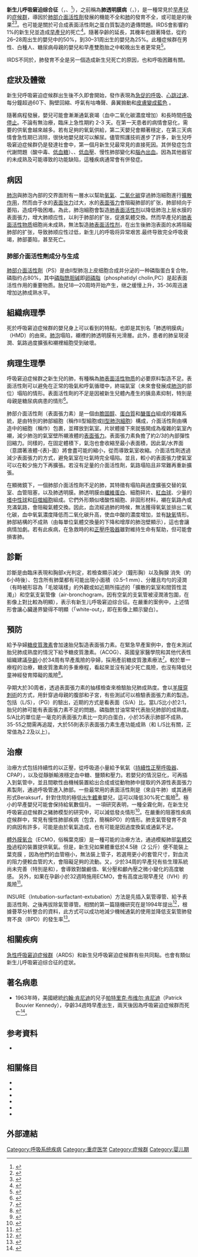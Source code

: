{{refimprove|time=2019-01-18T13:53:24+00:00}}
{{expert|subject=醫學|time=2019-01-18T13:52:49+00:00}}
{{medical}}
{{Infobox medical condition
| Name = 新生儿呼吸窘迫综合征
| image = X-ray of infant respiratory distress syndrome (IRDS).png
| caption = 新生儿呼吸窘迫综合征的{{le|胸腔X光|Chest radiograph}}，有有細顆粒狀混濁、空氣支氣管像（air bronchogram）、及鐘形的胸腔
| DiseasesDB = 687
| ICD10 = {{ICD10|P|22||}}
}}
'''新生儿呼吸窘迫综合征'''（{{lang-en|Infant respiratory distress syndrome}}，{{lang|en|IRDS}}、{{lang|en|NRDS}}<ref>{{DorlandsDict|nine/20112947|neonatal respiratory distress syndrome}}</ref>），之前稱為'''肺透明膜病'''（{{lang|en|hyaline membrane disease}}，{{lang|en|HMD}}），是一種常見於[[早產兒|早產兒]]的[[症候群|症候群]]，導因於[[肺部介面活性劑|肺部介面活性劑]]發展的機能不全和[[肺|肺]]的發育不全，或可能是{{le|新生兒感染|Neonatal infection}}的後果<ref name="SantoshamChan2013">{{Cite journal|title=Risk of Early-Onset Neonatal Infection with Maternal Infection or Colonization: A Global Systematic Review and Meta-Analysis|url=https://www.ncbi.nlm.nih.gov/pmc/articles/PMC3747995/|last=Chan|first=Grace J.|last2=Lee|first2=Anne CC|date=2013-08-20|journal=PLoS Medicine|issue=8|doi=10.1371/journal.pmed.1001502|volume=10|issn=1549-1277|pmc=3747995|pmid=23976885|last3=Baqui|first3=Abdullah H.|last4=Tan|first4=Jingwen|last5=Black|first5=Robert E.|access-date=2020-12-30|archive-date=2020-06-01|archive-url=https://web.archive.org/web/20200601014811/https://www.ncbi.nlm.nih.gov/pmc/articles/PMC3747995/|dead-url=no}}</ref><ref name="Sinha2012">{{cite book|last=Sinha|first=Sunil|title=Essential neonatal medicine|publisher=John Wiley & Sons|location=Chichester, West Sussex|year=2012|isbn=9780470670408|postscript=; Access provided by the University of Pittsburgh}}</ref>。也可能是關於可合成表面活性劑之蛋白質製造的遺傳問題。IRDS會影響約1%的新生兒並造成[[早產兒|早產兒]]的死亡<ref name="FanaroffMartin2002">{{Cite book|url=https://books.google.com/books?id=T8xsAAAAMAAJ|publisher=Mosby|date=2002|isbn=978-0-323-00929-4|language=en|first=Avroy A.|last=Fanaroff|first2=Richard J.|last2=Martin|title=Neonatal-perinatal Medicine: Diseases of the Fetus and Infant|access-date=2018-07-17|archive-date=2014-01-07|archive-url=https://web.archive.org/web/20140107232933/http://books.google.com/books?id=T8xsAAAAMAAJ|dead-url=no}}</ref>。隨著孕齡的延長，其機率也跟著降低，從約26–28周出生的嬰兒中的50%，到30–31周出生的嬰兒為25%。此種症候群在男性、白種人、糖尿病母親的嬰兒和早產雙胞胎之中較晚出生者更常見<ref>{{Cite web|title=Infant Respiratory Distress Syndrome. IRDS information|url=https://patient.info/doctor/infant-respiratory-distress-syndrome|accessdate=2020-12-30|work=patient.info|language=en|archive-date=2020-08-12|archive-url=https://web.archive.org/web/20200812221152/https://patient.info/doctor/infant-respiratory-distress-syndrome|dead-url=no}}</ref>。

IRDS不同於{{le|肺發育不全|Pulmonary hypoplasia}}，肺發育不全是另一個造成新生兒死亡的原因，也和呼吸困難有關。

==症狀及體徵 ==
新生兒呼吸窘迫症候群出生後不久即會開始，發作表現為[[呼吸急促|急促的呼吸]]、[[心跳过速|心跳过速]]、每分鐘超過60下、胸壁回縮、呼氣有咕嚕聲、鼻翼搧動和[[發紺|皮膚變成藍色]]<!--during breathing efforts.-->。

隨著病程發展，嬰兒可能會漸漸通氣衰竭（血中二氧化碳濃度增加）和長時間[[呼吸中止|呼吸停止]]。不論有無治療，臨床上急性期約 2-3 天。在第一天患者的病情會惡化，需要的供氧會越來越多。若有足夠的氧氣供給，第二天嬰兒會顯著穩定，在第三天病情會急性期已消除，很快地嬰兒就可以解尿。儘管照護技術進步了許多，新生兒呼吸窘迫症候群仍是發達社會中，第一個月新生兒最常見的直接死因。其併發症包含代謝問題（酸中毒、[[低血糖|低血糖]]）、{{le|開放性動脈導管|Patent ductus arteriosus}}、[[低血壓|低血壓]]、慢性肺部變化和[[腦內出血|腦內出血]]。因為其他器官的未成熟及可能導致的功能缺陷，這種疾病通常會有併發症。

==病因==
[[肺泡|肺泡]]與肺泡內部的交界面附有一層水以幫助[[氧氣|氧氣]]、[[二氧化碳|二氧化碳]]穿過肺泡細胞進行[[擴散作用|擴散作用]]，然而由于水的[[表面张力|表面张力]]过大，水的[[表面張力|表面張力]]會阻礙肺部的扩张，肺部倾向于萎陷，造成呼吸困难。為此，肺泡細胞會製造[[肺表面活性物质|肺表面活性剂]]以降低肺泡上层水膜的表面張力，增大肺顺应性，以利于肺部的扩张，促進氣體交換。然而早產兒的[[肺表面活性物质|肺表面活性物质]]细胞尚未成熟，無法製造[[肺表面活性物质|肺表面活性剂]]，在出生後肺泡表面的水將阻礙肺部的扩张，导致肺顺应性过低，新生儿的呼吸将异常艰苦.最终导致完全呼吸衰竭，肺部萎陷，甚至死亡。

===肺部介面活性劑成分与生成===
[[肺部介面活性劑|肺部介面活性劑]]（PS）是由Ⅱ型肺泡上皮细胞合成并分泌的一种磷脂蛋白复合物，磷脂约占80%，其中[[磷脂酰胆碱|磷脂酰胆碱]]即[[卵磷脂|卵磷脂]]（phosphatidyl cholin,PC）是起表面活性作用的重要物质。胎兒18—20周時开始产生，继之缓慢上升，35-36周迅速增加达肺成熟水平。

== 組織病理學 ==
死於呼吸窘迫症候群的嬰兒身上可以看到{{le|組織病理學|Histopathology|病理組織}}的特點，也即是其別名「肺透明膜病」（HMD）的由來。[[肺泡|肺泡]]塌陷，襯裡的肺透明膜有光滑層。此外，患者的肺呈現浸潤、氣路過度擴張和襯裡細胞受到破壞。

== 病理生理學 ==
呼吸窘迫症候群之新生兒的肺，有種稱為[[肺表面活性物质|肺表面活性物质]]的必要原料製造不足。表面活性劑可以避免在正常的吸氣和呼氣循環中，終端氣室（未來會發展成[[肺泡|肺泡]]的部位）塌陷的情形。表面活性劑的不足是因被新生兒體內產生的胰島素抑制，特別是母親是糖尿病病患的情形<ref>{{Cite journal|title=Insulin inhibits the accumulation of the major lung surfactant apoprotein in human fetal lung explants maintained in vitro|url=https://pubmed.ncbi.nlm.nih.gov/3549256/|last=Snyder|first=J. M.|last2=Mendelson|first2=C. R.|date=1987-04|journal=Endocrinology|issue=4|doi=10.1210/endo-120-4-1250|volume=120|pages=1250–1257|issn=0013-7227|pmid=3549256}}</ref>。

肺部介面活性劑（表面張力素）是一個由[[膽固醇|膽固醇]]、[[蛋白質|蛋白質]]和[[醣蛋白|醣蛋白]]組成的複雜系統，是由特別的肺部細胞（稱作II型細胞或[[肺泡|II型肺泡細胞]]）構成，介面活性劑由構造中的細胞（稱作{{le|片狀體|Lamellar bodies}}）包裹，並釋放到氣室。片狀體接下來就張開成為複雜的氣室內襯，減少肺泡的氣室壁所襯液體的[[表面張力|表面張力]]。表面張力素負擔了約2/3的內部彈性回縮力。同樣的，在固定體積下，氣泡也會收縮至最小表面積，因此氣/水界面（意謂著液體-{表}-面）將會盡可能的縮小，從而導致氣室收縮。介面活性劑透過減少表面張力的方式，避免氣室在吐氣時完全塌陷。並且，較小的表面張力使氣室可以在較少施力下再擴張。若沒有足量的介面活性劑，氣路塌陷且非常難再重新擴張。

在顯微鏡下，一個肺部介面活性劑不足的肺，其特徵有塌陷與過度擴張交替的氣室、血管阻塞，以及肺透明膜。肺透明膜由[[纖維蛋白|纖維蛋白]]、細胞碎片、[[紅血球|紅血球]]、少量的[[嗜中性球|嗜中性球]]和[[巨噬細胞|巨噬細胞]]組成。它們外形類似嗜酸性細胞、非固形材料，襯在氣路內或充滿氣路，會阻礙氣體交換。因此，血流經過肺的時候，無法獲得氧氣並排出二氧化碳，血中氧氣濃度降低而二氧化碳升高，使血中酸的濃度增加，並有[[缺氧|缺氧]]情形。肺部結構的不成熟（由每單位氣體交換量的下降和增厚的肺泡壁顯示），這也會讓病情加劇。若有此疾病，在急救時的{{le|治療性給氧|Oxygen_therapy}}和[[正壓呼吸器|正壓呼吸器]]雖對維持生命有幫助，但可能會損害肺。

== 診斷 ==
診斷是由臨床表現和胸部x光判定，若檢查顯示{{le|肺容積|lung volumes}}減少（鐘形胸）以及胸腺<!--thymus-->消失（約6小時後）、包含所有肺葉都有可能出現小面積（0.5–1 mm）、分離且均勻的浸潤（有時被形容為「毛玻璃樣」的外觀或如近期所描述的「擴散的氣室和間質性混濁」）和空氣支氣管像（air-bronchogram，因有空氣的支氣管被浸潤液包圍，在影像上對比較為明顯），表示有新生儿呼吸窘迫综合征。在嚴重的案例中，上述情形會讓心臟邊界變得不明顯（「white-out」，即在影像上顯示變白）。

== 預防 ==
給予孕婦[[糖皮質激素|糖皮質激素]]會加速胎兒製造表面張力素。在緊急早產案例中，會在未測試胎兒肺成熟度的情況下給予糖皮質激素。{{le|美國婦產科醫師學會|American College of Obstetricians and Gynecologists}}（ACOG）、英國皇家醫學院和其他代表性組織建議[[孕齡|孕齡]]小於34周有早產風險的孕婦，採用產前糖皮質激素療法<ref>{{cite web|title=Antenatal use of glucocorticoids in women at risk for preterm delivery|url=http://www.uptodate.com/contents/antenatal-corticosteroid-therapy-for-reduction-of-neonatal-morbidity-and-mortality-from-preterm-delivery|author=Men-Jean Lee, MD, Debra Guinn, MD, Charles J Lockwood, MD, Vanessa A Barss, MD|accessdate=December 16, 2013|archive-date=2019-01-19|archive-url=https://web.archive.org/web/20190119174547/https://www.uptodate.com/contents/antenatal-corticosteroid-therapy-for-reduction-of-neonatal-morbidity-and-mortality-from-preterm-delivery|dead-url=no}}</ref>。較於單一療程的治療，糖皮質激素的多重療程，看起來並沒有減少死亡風險，也沒有降低兒童神經發育障礙的風險<ref name="pmid24126948">{{Cite journal|title=Multiple courses of antenatal corticosteroids for preterm birth study: outcomes in children at 5 years of age (MACS-5)|url=https://pubmed.ncbi.nlm.nih.gov/24126948/|last=Asztalos|first=Elizabeth V.|last2=Murphy|first2=Kellie E.|date=2013-12|journal=JAMA pediatrics|issue=12|doi=10.1001/jamapediatrics.2013.2764|volume=167|pages=1102–1110|issn=2168-6211|pmid=24126948|last3=Willan|first3=Andrew R.|last4=Matthews|first4=Stephen G.|last5=Ohlsson|first5=Arne|last6=Saigal|first6=Saroj|last7=Armson|first7=B. Anthony|last8=Kelly|first8=Edmond N.|last9=Delisle|first9=Marie-France}}</ref>。

孕期大於30周者，透過表面張力素的抽樣檢查來檢驗胎兒肺成熟度。會以[[羊膜穿刺術|羊膜穿刺術]]的方式，用針穿過母親的腹部和子宮，有些測試可以檢驗表面張力素的製造。包括{{le|卵磷脂-鞘磷脂比|Lecithin–sphingomyelin ratio}}（L/S），{{le|磷脂酰甘油|Phosphatidylglycerol}}（PG）的驗出，近期的方式是看表面{{le|張力素/白蛋白|Surfactant–albumin ratio}}（S/A）比。當L/S比小於2:1，胎兒的肺可能有表面張力素不足的問題。磷脂酰甘油常常代表胎兒肺部的成熟度。S/A比的單位是一毫克的表面張力素比一克的白蛋白，小於35表示肺部不成熟，35-55之間需再追蹤，大於55則表示表面張力素生產功能成熟（和 L/S比有關，正常值為2.2及以上）。
== 治療 ==
治療方式包括持續性的以正壓，從呼吸道小量給予氧氣（[[持續性正壓呼吸器|持續性正壓呼吸器]]、CPAP），以及從靜脈輸液穩定血中糖、鹽類和壓力。若嬰兒的情況惡化，可再插入{{le|氣管導管|Tracheal tube|呼吸導管}}到氣管中，並且間歇性由機械裝置給出合成或從動物肺中提取的外源性表面張力素製劑，通過呼吸管進入肺部。一些最常用的表面活性劑是{{le|Survanta|Beractant}}（來自牛肺）或其通用形式Beraksurf，針對住院的極低[[出生體重|出生體重]]嬰兒，這可以降低30%死亡風險<ref name="pmid8164699">{{Cite journal|title=Effect of surfactant on morbidity, mortality, and resource use in newborn infants weighing 500 to 1500 g|url=https://pubmed.ncbi.nlm.nih.gov/8164699/|last=Schwartz|first=R. M.|last2=Luby|first2=A. M.|date=1994-05-26|journal=The New England Journal of Medicine|issue=21|doi=10.1056/NEJM199405263302102|volume=330|pages=1476–1480|issn=0028-4793|pmid=8164699|last3=Scanlon|first3=J. W.|last4=Kellogg|first4=R. J.|access-date=2020-12-30|archive-date=2020-10-28|archive-url=https://web.archive.org/web/20201028152850/https://pubmed.ncbi.nlm.nih.gov/8164699/|dead-url=no}}</ref>。極小的早產嬰兒可能會保持給氧數個月。 一項研究表明，一種全{{le|氟化碳|Fluorocarbon}}霧化劑{{le|perfluoromethyldecalin|perfluoromethyldecalin}}，在新生兒呼吸窘迫症候群之豬肺模型的研究中，可以減低發炎情形<ref name="pmid11809911">{{Cite journal|title=Aerosolized perfluorocarbon suppresses early pulmonary inflammatory response in a surfactant-depleted piglet model|url=https://pubmed.ncbi.nlm.nih.gov/11809911/|last=von der Hardt|first=Katharina|last2=Schoof|first2=Ellen|date=2002-02|journal=Pediatric Research|issue=2|doi=10.1203/00006450-200202000-00009|volume=51|pages=177–182|issn=0031-3998|pmid=11809911|last3=Kandler|first3=Michael A.|last4=Dötsch|first4=Jörg|last5=Rascher|first5=Wolfgang|access-date=2020-12-30|archive-date=2021-02-26|archive-url=https://web.archive.org/web/20210226105943/https://pubmed.ncbi.nlm.nih.gov/11809911/|dead-url=no}}</ref>。在嚴重的阻塞性疾病症候群中，常見有慢性肺部疾病（包含{{le|肺支氣管發育不良|Bronchopulmonary dysplasia}}，簡稱BPD）的情形。肺支氣管發育不良的病因有許多，可能是由於氧氣造成，也有可能是因過度換氣或通氣不足。<!--妊娠超過27週的嬰兒其死亡率低於20％。-->

[[體外膜氧合|體外膜氧合]]（ECMO，俗稱葉克膜）是一種可能的治療方法，通過模擬肺部[[氣體交換|氣體交換]]過程的裝置提供氧氣。但是，新生兒如果體重低於4.5磅（2 公斤）便不能裝上葉克膜 ，因為他們的血管極小，無法裝上管子，若選用更小的套管尺寸，對血流的阻力便較血管的{{le|血管阻力|Vascular resistance|阻力}}大，會阻礙足夠的流動。又，少於34周的早產兒有些生理系統尚未完善（特別是{{le|腦血管|Cerebral circulation}}和{{le|原生質層|Germinal matrix}}），會導致對酸鹼值、氧分壓和顱內壓之微小變化的高度敏感。 另外，如果在孕齡小於32週時施用ECMO，會有高度出現早產兒{{le|腦室內出血|Intraventricular hemorrhage}}（IVH）的風險<ref>{{Cite journal|title=Post-conceptional age and IVH in ECMO patients|url=https://linkinghub.elsevier.com/retrieve/pii/S0022347604005839|last=Jobe|first=Alan H.|date=2004-08|journal=The Journal of Pediatrics|issue=2|doi=10.1016/j.jpeds.2004.07.010|volume=145|pages=A2|language=en|access-date=2020-12-30|archive-date=2021-02-24|archive-url=https://web.archive.org/web/20210224194617/https://linkinghub.elsevier.com/retrieve/pii/S0022347604005839|dead-url=no}}</ref>。

INSURE（Intubation-surfactant-extubation）方法是先插入氣管導管、給予表面活性劑、之後再拔除氣管導管。相關的第一篇隨機研究在是1994年提出<ref>{{Cite journal|title=Surfactant therapy and nasal continuous positive airway pressure for newborns with respiratory distress syndrome. Danish-Swedish Multicenter Study Group|url=https://pubmed.ncbi.nlm.nih.gov/8090164/|last=Verder|first=H.|last2=Robertson|first2=B.|date=1994-10-20|journal=The New England Journal of Medicine|issue=16|doi=10.1056/NEJM199410203311603|volume=331|pages=1051–1055|issn=0028-4793|pmid=8090164|last3=Greisen|first3=G.|last4=Ebbesen|first4=F.|last5=Albertsen|first5=P.|last6=Lundstrøm|first6=K.|last7=Jacobsen|first7=T.|access-date=2020-12-30|archive-date=2021-05-18|archive-url=https://web.archive.org/web/20210518152228/https://pubmed.ncbi.nlm.nih.gov/8090164/|dead-url=no}}</ref>，根據薈萃分析整合的資料，此方式可以成功地減少機械通氣的使用並降低支氣管肺發育不良（BPD）的發生率<ref>{{Cite book|chapter=Early surfactant administration with brief ventilation vs selective surfactant and continued mechanical ventilation for preterm infants with or at risk for respiratory distress syndrome|title=The Cochrane Database of Systematic Reviews (Complete Reviews)|url=http://doi.wiley.com/10.1002/14651858.CD003063.pub2|publisher=John Wiley & Sons, Ltd|date=2004-07-19|location=Chichester, UK|pages=CD003063.pub2|doi=10.1002/14651858.cd003063.pub2|language=en|first=Tp|last=Stevens|first2=M|last2=Blennow|first3=Rf|last3=Soll|editor-last=The Cochrane Collaboration}}</ref>。

== 相關疾病 ==
[[急性呼吸窘迫症候群|急性呼吸窘迫症候群]]（ARDS）和新生兒呼吸窘迫症候群有些共同點。{{le|新生兒的瞬時性呼吸急促|Transient tachypnea of the newborn}}也會有類似新生儿呼吸窘迫综合征的症狀。

==著名病患==
*1963年時，美國總統[[约翰·肯尼迪|约翰·肯尼迪]]的兒子[[帕特里克·布维尔·肯尼迪|帕特里克·布维尔·肯尼迪]]（Patrick Bouvier Kennedy），孕齡34週時早產出生，兩天後因為呼吸窘迫症候群而死亡<ref>{{Cite news|title=A Kennedy Baby’s Life and Death (Published 2013)|url=https://www.nytimes.com/2013/07/30/health/a-kennedy-babys-life-and-death.html|newspaper=The New York Times|date=2013-07-29|accessdate=2020-12-30|issn=0362-4331|language=en-US|first=Lawrence K.|last=Altman|last2=M.D|archive-date=2017-12-08|archive-url=https://web.archive.org/web/20171208231619/http://www.nytimes.com/2013/07/30/health/a-kennedy-babys-life-and-death.html|dead-url=no}}</ref>。

==参考資料==
{{reflist}}
*{{cite book|author=沈晓明，王卫平等|year=2008|title=儿科学（第7版）|publisher=人民卫生出版社|isbn=9787117095204}}
==相關條目==
*{{le|Bubble CPAP|Bubble CPAP}}
*{{le|支氣管肺發育不全|Bronchopulmonary dysplasia}}
*{{le|肺臟發育不全|Pulmonary hypoplasia}}
*{{le|肺表面活性剂代谢功能障碍|Surfactant metabolism dysfunction}}
*{{le|肺表面活性剂治疗|Surfactant therapy}}
*{{le|Wilson–Mikity症候群|Wilson–Mikity syndrome}}
== 外部連結 ==
{{Medical resources
|   ICD10          = {{ICD10|P|22||p|20}} 
|   ICD9           = {{ICD9|769}} 
|   ICDO           = 
|   OMIM           = 267450 
|   MedlinePlus    = 001563 
|   eMedicineSubj  = article 
|   eMedicineTopic = 976034 
|   DiseasesDB     = 6087 
|   MeshID         = D012127 
|   Orphanet       = 70587 
}}
{{婴儿及护理}}
{{Certain_conditions_originating_in_the_perinatal_period}}
[[Category:呼吸系统疾病|Category:呼吸系统疾病]]
[[Category:重症医学|Category:重症医学]]
[[Category:症候群|Category:症候群]]
[[Category:婴儿期|Category:婴儿期]]